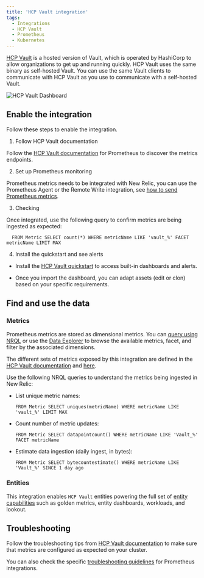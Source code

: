 ```yaml
---
title: 'HCP Vault integration'
tags:
  - Integrations
  - HCP Vault
  - Prometheus
  - Kubernetes
---
```



[HCP Vault](https://developer.hashicorp.com/hcp/docs/vault) is a hosted version of Vault, which is operated by HashiCorp to allow organizations to get up and running quickly. HCP Vault uses the same binary as self-hosted Vault. You can use the same Vault clients to communicate with HCP Vault as you use to communicate with a self-hosted Vault.

<img
  title="HCP Vault Dashboard"
  alt="HCP Vault Dashboard"
  src={kubernetesHCPVaultDashboard}
/>

## Enable the integration

Follow these steps to enable the integration.

1. Follow HCP Vault documentation

  Follow the [HCP Vault documentation](https://developer.hashicorp.com/vault/docs/configuration/telemetry) for Prometheus to discover the metrics endpoints.

2. Set up Prometheus monitoring

  Prometheus metrics needs to be integrated with New Relic, you can use the Prometheus Agent or the Remote Write integration, see [how to send Prometheus metrics](/docs/infrastructure/prometheus-integrations/get-started/send-prometheus-metric-data-new-relic/).

3. Checking

  Once integrated, use the following query to confirm metrics are being ingested as expected:

  ```
    FROM Metric SELECT count(*) WHERE metricName LIKE 'vault_%' FACET metricName LIMIT MAX
  ```

4. Install the quickstart and see alerts

  * Install the [HCP Vault quickstart](https://newrelic.com/instant-observability/hcp%20vault-quickstart) to access built-in dashboards and alerts. 

  * Once you import the dashboard, you can adapt assets (edit or clon) based on your specific requirements.

## Find and use the data

### Metrics

Prometheus metrics are stored as dimensional metrics. You can [query using NRQL](/docs/telemetry-data-platform/get-data/apis/query-metric-data-type/) or use the [Data Explorer](/docs/query-your-data/explore-query-data/browse-data/introduction-data-explorer/) to browse the available metrics, facet, and filter by the associated dimensions.

The different sets of metrics exposed by this integration are defined in the [HCP Vault documentation](https://developer.hashicorp.com/vault/docs/internals/telemetry) and [here](https://learn.hashicorp.com/tutorials/vault/telemetry-metrics-reference#request-handling-metrics).

Use the following NRQL queries to understand the metrics being ingested in New Relic:

* List unique metric names:

  ```
  FROM Metric SELECT uniques(metricName) WHERE metricName LIKE 'vault_%' LIMIT MAX
  ```

* Count number of metric updates:

  ```
  FROM Metric SELECT datapointcount() WHERE metricName LIKE 'Vault_%' FACET metricName
  ```

* Estimate data ingestion (daily ingest, in bytes):

	```
  FROM Metric SELECT bytecountestimate() WHERE metricName LIKE 'Vault_%' SINCE 1 day ago
  ```

### Entities

This integration enables `HCP Vault` entities powering the full set of [entity capabilities](/docs/new-relic-solutions/new-relic-one/core-concepts/what-entity-new-relic/) such as golden metrics, entity dashboards, workloads, and lookout.

## Troubleshooting

Follow the troubleshooting tips from [HCP Vault documentation](https://learn.hashicorp.com/tutorials/vault/troubleshooting-vault) to make sure that metrics are configured as expected on your cluster.

You can also check the specific [troubleshooting guidelines](/docs/infrastructure/prometheus-integrations/troubleshooting/no-data-appears-prometheus-integration) for Prometheus integrations.